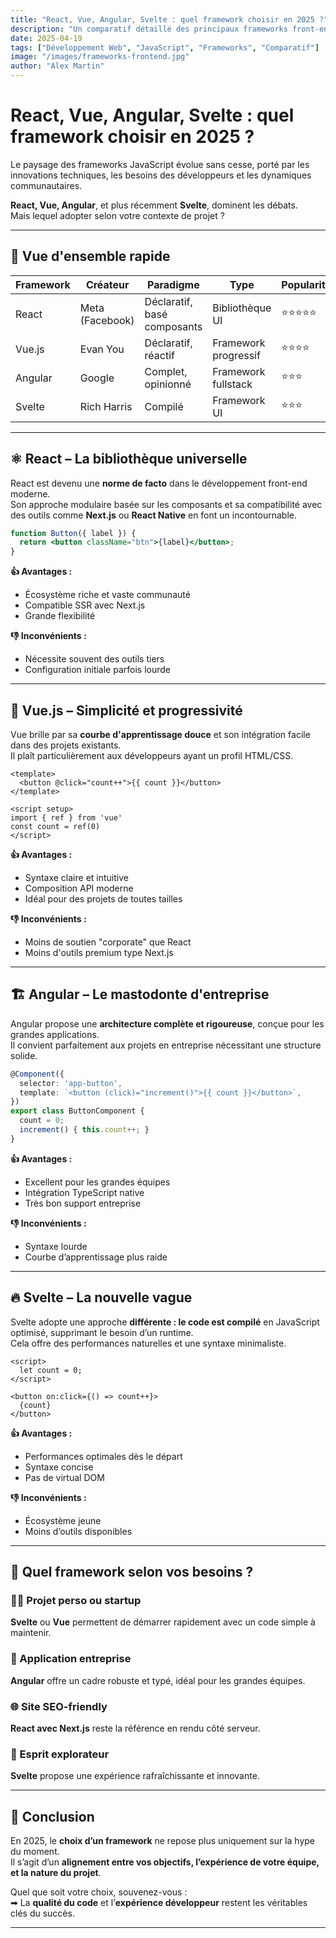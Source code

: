 ```yaml
---
title: "React, Vue, Angular, Svelte : quel framework choisir en 2025 ?"
description: "Un comparatif détaillé des principaux frameworks front-end pour orienter vos choix techniques selon vos besoins et vos projets."
date: 2025-04-19
tags: ["Développement Web", "JavaScript", "Frameworks", "Comparatif"]
image: "/images/frameworks-frontend.jpg"
author: "Alex Martin"
---
```


# React, Vue, Angular, Svelte : quel framework choisir en 2025 ?

Le paysage des frameworks JavaScript évolue sans cesse, porté par les innovations techniques, les besoins des développeurs et les dynamiques communautaires.

**React, Vue, Angular**, et plus récemment **Svelte**, dominent les débats.  
Mais lequel adopter selon votre contexte de projet ?

---

## 🔎 Vue d'ensemble rapide

| Framework | Créateur         | Paradigme                      | Type                | Popularité |
|-----------|------------------|--------------------------------|---------------------|------------|
| React     | Meta (Facebook)  | Déclaratif, basé composants    | Bibliothèque UI     | ⭐⭐⭐⭐⭐     |
| Vue.js    | Evan You         | Déclaratif, réactif            | Framework progressif| ⭐⭐⭐⭐      |
| Angular   | Google           | Complet, opinionné             | Framework fullstack | ⭐⭐⭐       |
| Svelte    | Rich Harris      | Compilé                        | Framework UI        | ⭐⭐⭐       |

---

## ⚛️ React – La bibliothèque universelle

React est devenu une **norme de facto** dans le développement front-end moderne.  
Son approche modulaire basée sur les composants et sa compatibilité avec des outils comme **Next.js** ou **React Native** en font un incontournable.

```jsx
function Button({ label }) {
  return <button className="btn">{label}</button>;
}
```

**👍 Avantages :**

- Écosystème riche et vaste communauté  
- Compatible SSR avec Next.js  
- Grande flexibilité

**👎 Inconvénients :**

- Nécessite souvent des outils tiers  
- Configuration initiale parfois lourde

---

## 🌿 Vue.js – Simplicité et progressivité

Vue brille par sa **courbe d'apprentissage douce** et son intégration facile dans des projets existants.  
Il plaît particulièrement aux développeurs ayant un profil HTML/CSS.

```vue
<template>
  <button @click="count++">{{ count }}</button>
</template>

<script setup>
import { ref } from 'vue'
const count = ref(0)
</script>
```

**👍 Avantages :**

- Syntaxe claire et intuitive  
- Composition API moderne  
- Idéal pour des projets de toutes tailles

**👎 Inconvénients :**

- Moins de soutien "corporate" que React  
- Moins d'outils premium type Next.js

---

## 🏗 Angular – Le mastodonte d'entreprise

Angular propose une **architecture complète et rigoureuse**, conçue pour les grandes applications.  
Il convient parfaitement aux projets en entreprise nécessitant une structure solide.

```ts
@Component({
  selector: 'app-button',
  template: `<button (click)="increment()">{{ count }}</button>`,
})
export class ButtonComponent {
  count = 0;
  increment() { this.count++; }
}
```

**👍 Avantages :**

- Excellent pour les grandes équipes  
- Intégration TypeScript native  
- Très bon support entreprise

**👎 Inconvénients :**

- Syntaxe lourde  
- Courbe d’apprentissage plus raide

---

## 🔥 Svelte – La nouvelle vague

Svelte adopte une approche **différente : le code est compilé** en JavaScript optimisé, supprimant le besoin d’un runtime.  
Cela offre des performances naturelles et une syntaxe minimaliste.

```svelte
<script>
  let count = 0;
</script>

<button on:click={() => count++}>
  {count}
</button>
```

**👍 Avantages :**

- Performances optimales dès le départ  
- Syntaxe concise  
- Pas de virtual DOM

**👎 Inconvénients :**

- Écosystème jeune  
- Moins d’outils disponibles

---

## 🧭 Quel framework selon vos besoins ?

<div className="grid grid-cols-1 sm:grid-cols-2 gap-6 my-8">

<div className="border border-gray-700 p-4 rounded-xl bg-gray-900">
  <h3 className="text-lg font-semibold text-blue-400 mb-2">👨‍💻 Projet perso ou startup</h3>
  <p><strong>Svelte</strong> ou <strong>Vue</strong> permettent de démarrer rapidement avec un code simple à maintenir.</p>
</div>

<div className="border border-gray-700 p-4 rounded-xl bg-gray-900">
  <h3 className="text-lg font-semibold text-green-400 mb-2">🏢 Application entreprise</h3>
  <p><strong>Angular</strong> offre un cadre robuste et typé, idéal pour les grandes équipes.</p>
</div>

<div className="border border-gray-700 p-4 rounded-xl bg-gray-900">
  <h3 className="text-lg font-semibold text-yellow-400 mb-2">🌐 Site SEO-friendly</h3>
  <p><strong>React avec Next.js</strong> reste la référence en rendu côté serveur.</p>
</div>

<div className="border border-gray-700 p-4 rounded-xl bg-gray-900">
  <h3 className="text-lg font-semibold text-pink-400 mb-2">🚀 Esprit explorateur</h3>
  <p><strong>Svelte</strong> propose une expérience rafraîchissante et innovante.</p>
</div>

</div>

---

## 🎯 Conclusion

En 2025, le **choix d’un framework** ne repose plus uniquement sur la hype du moment.  
Il s’agit d’un **alignement entre vos objectifs, l’expérience de votre équipe, et la nature du projet**.

Quel que soit votre choix, souvenez-vous :  
➡ La **qualité du code** et l’**expérience développeur** restent les véritables clés du succès.

---